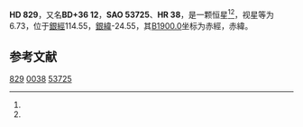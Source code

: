 {{Starbox begin
| name = HD 829
}}
{{Starbox observe
| epoch = [[J2000.0|J2000.0]]
| constell = {{星座名待查}}<ref name=SIMBAD>{{cite web
 | url=http://simbad.u-strasbg.fr/simbad/sim-id?Ident=HR+38
 | title=Pulsating variable Star
 | publisher=Centre de Données astronomiques de Strasbourg
 | work=SIMBAD
 | accessdate=2012-07-13
 | archive-date=2016-03-16
 | archive-url=https://web.archive.org/web/20160316113853/http://simbad.u-strasbg.fr/simbad/sim-id?Ident=HR+38
 | dead-url=no
 }}</ref><ref name=DATA>{{cite web
 | url=http://vizier.u-strasbg.fr/viz-bin/VizieR-5?-out.add=.&-source=5050&-corr=PK=HR&-out.max=9999&HR=38
 | title=VizieR Detailed Page
 | accessdate=2012-07-13
 | archive-date=2016-03-04
 | archive-url=https://web.archive.org/web/20160304230610/http://vizier.u-strasbg.fr/viz-bin/VizieR-5?-out.add=.&-source=5050&-corr=PK=HR&-out.max=9999&HR=38
 | dead-url=no
 }}</ref>
| 星官 = 
| ra = {{RA|0|12|50.4}}<ref name=SIMBAD /><ref name=DATA />
| dec = {{DEC|+37|41|36}}<ref name=SIMBAD /><ref name=DATA />
| appmag_v = 6.73<ref name=SIMBAD /><ref name=DATA />
}}
{{Starbox character
| class = B2V<ref name=SIMBAD /><ref name=DATA />
| b-v = -0.13<ref name=SIMBAD /><ref name=DATA />
| u-b = -0.7<ref name=SIMBAD /><ref name=DATA />
| r-i = <ref name=SIMBAD /><ref name=DATA />
| variable = 
}}
{{Starbox astrometry
| radial_v = -0.7
| prop_mo_ra = -10
| parallax = 
| p_error = 
}}
{{Starbox catalog
| names =BD+36 12，[[SAO星表|SAO]] 53725，[[HD星表|HD]] 829，[[HR星表|HR]] 38}}
{{Starbox reference |Simbad=HR+38}}
{{Starbox end}}

'''HD 829'''，又名'''BD+36 12'''，'''SAO 53725'''、'''HR 38'''，是一颗恒星<ref name=SIMBAD /><ref name=DATA />，视星等为6.73，位于[[銀道座標系|銀經]]114.55，[[銀道座標系|銀緯]]-24.55，其[[B1900.0|B1900.0]]坐标为赤經{{RA|0|7|38.2}}，赤緯{{DEC|+37|-24.55|15}}。

== 参考文献 ==
{{reflist}}

{{star-stub}}

[[Category:HD和HDE天體|829]]
[[Category:HR天體|0038]]
[[Category:SAO天體|53725]]